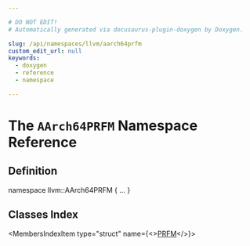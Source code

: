 ```yaml
---

# DO NOT EDIT!
# Automatically generated via docusaurus-plugin-doxygen by Doxygen.

slug: /api/namespaces/llvm/aarch64prfm
custom_edit_url: null
keywords:
  - doxygen
  - reference
  - namespace

---
```





# The `AArch64PRFM` Namespace Reference

<DoxygenPage pluginConfig={pluginConfig}>



## Definition

<CodeBlock>namespace llvm::AArch64PRFM &#123; ... &#125;</CodeBlock>

## Classes Index

<MembersIndex>

<MembersIndexItem
  type="struct"
  name={<><a href="/docs/api/structs/llvm/aarch64prfm/prfm">PRFM</a></>}>
</MembersIndexItem>

</MembersIndex>


</DoxygenPage>

